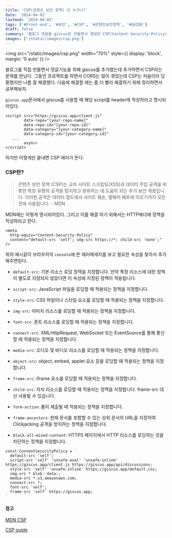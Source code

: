 ```yaml
---
title: 'CSP(콘텐츠 보안 정책) 넌 누구니?'
date: '2024-04-02'
lastmod: '2024-04-02'
tags: ['#Front-end', '#보안', '#CSP', '#콘텐츠보안정책', '#GUIDE']
draft: false
summary: '블로그 댓글을 giscus로 만들면서 겪었던 CSP(Content-Security-Policy) 콘텐츠 보안 정책에 대해 알아보자'
images: ['/static/images/csp.png']
---
```


<img src="/static/images/csp.png" width="70%" style={{ display: 'block', margin: '0 auto' }} />

블로그를 직접 만들면서 댓글기능을 위해 giscus를 추가했는데 추가하면서 CSP라는 문제를 만났다. 그동안 프로젝트를 하면서 CORS는 많이 겪었는데 CSP는 처음이라 당황했지만 나름 잘 해결했다.
다음에 해결할 때는 좀 더 빨리 해결하기 위해 정리하면서 공부해보자.

`giscus.app`문서에서 giscus를 사용할 때 해당 script를 header에 작성하라고 명시되어있다.

```html:giscus_헤더_사용방법
<script src="https://giscus.app/client.js"
        data-repo="[your-repo-name]"
        data-repo-id="[your-repo-id]"
        data-category="[your-category-name]"
        data-category-id="[your-category-id]"
   ...
        async>
</script>
```

하지만 이렇게만 끝내면 CSP 에러가 뜬다.

### CSP란?

> 콘텐츠 보안 정책 (CSP)는 교차 사이트 스크립팅(XSS)과 데이터 주입 공격을 비롯한 특정 유형의 공격을 탐지하고 완화하는 데 도움이 되는 추가 보안 계층입니다. 이러한 공격은 데이터 절도에서 사이트 훼손, 맬웨어 배포에 이르기까지 모든 것에 사용됩니다. - MDN

MDN에는 이렇게 명시되어있다. 그리고 이를 해결 하기 위해서는 HTTP헤더에 정책을 작성하라고 한다.

```html:CSP_simple_example
<meta
  http-equiv="Content-Security-Policy"
  content="default-src 'self'; img-src https://*; child-src 'none';" />
```

위의 예시같이 브라우저의 `console`에 뜬 에러메세지를 보고 필요한 속성을 찾아서 추가해주면된다.

- `default-src`: 기본 리소스 로딩 정책을 지정합니다. 만약 특정 리소스에 대한 정책이 별도로 지정되지 않았다면 이 속성에 지정된 정책이 적용됩니다.

- `script-src`: JavaScript 파일을 로딩할 때 적용되는 정책을 지정합니다.

- `style-src`: CSS 파일이나 스타일 요소를 로딩할 때 적용되는 정책을 지정합니다.

- `img-src`: 이미지 리소스를 로딩할 때 적용되는 정책을 지정합니다.

- `font-src`: 폰트 리소스를 로딩할 때 적용되는 정책을 지정합니다.

- `connect-src`: XMLHttpRequest, WebSocket 또는 EventSource를 통해 통신할 때 적용되는 정책을 지정합니다.

- `media-src`: 오디오 및 비디오 리소스를 로딩할 때 적용되는 정책을 지정합니다.

- `object-src`: object, embed, applet 요소 등을 로딩할 때 적용되는 정책을 지정합니다.

- `frame-src`: iframe 요소를 로딩할 때 적용되는 정책을 지정합니다.

- `child-src`: 자식 리소스를 로딩할 때 적용되는 정책을 지정합니다. frame-src 대신 사용될 수 있습니다.

- `form-action`: 폼이 제출될 때 적용되는 정책을 지정합니다.

- `frame-ancestors`: 현재 문서를 포함할 수 있는 상위 문서의 URL을 지정하여 Clickjacking 공격을 방지하는 정책을 지정합니다.

- `block-all-mixed-content`: HTTPS 페이지에서 HTTP 리소스를 로딩하는 것을 차단하는 정책을 지정합니다.

```javascript:실제적용한코드
const ContentSecurityPolicy = `
  default-src 'self';
  script-src 'self' 'unsafe-eval' 'unsafe-inline' https://giscus.app/client.js https://giscus.app/api/discussions;
  style-src 'self' 'unsafe-inline' https://giscus.app/default.css;
  img-src * blob: data:;
  media-src *.s3.amazonaws.com;
  connect-src *;
  font-src 'self';
  frame-src 'self' https://giscus.app;
`
```

#### 참고

[MDN CSP](https://developer.mozilla.org/ko/docs/Web/HTTP/CSP)

[CSP guide](https://content-security-policy.com/)
